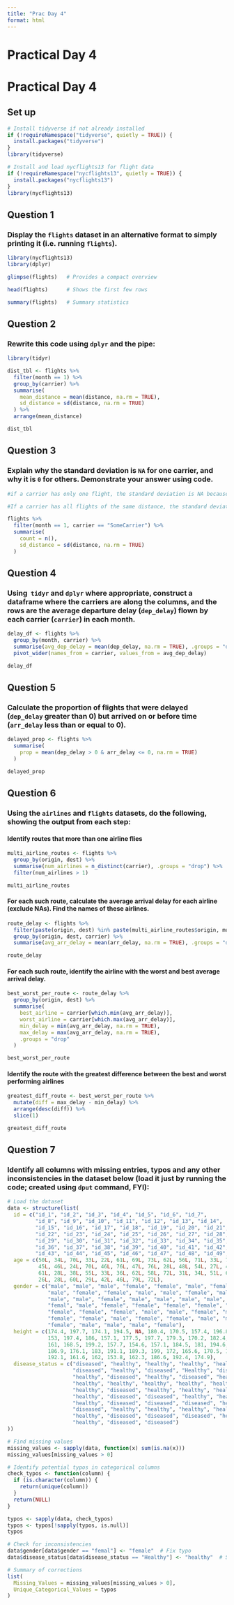 ```yaml
---
title: "Prac Day 4"
format: html
---
```


# Practical Day 4

# Practical Day 4

## Set up

```r
# Install tidyverse if not already installed
if (!requireNamespace("tidyverse", quietly = TRUE)) {
  install.packages("tidyverse")
}
library(tidyverse)
```

```r
# Install and load nycflights13 for flight data
if (!requireNamespace("nycflights13", quietly = TRUE)) {
  install.packages("nycflights13")
}
library(nycflights13)
```

## Question 1

### Display the `flights` dataset in an alternative format to simply printing it (i.e. running `flights`).

```r
library(nycflights13)
library(dplyr)

glimpse(flights)   # Provides a compact overview
```

```r
head(flights)      # Shows the first few rows
```

```r
summary(flights)   # Summary statistics
```

## Question 2

### Rewrite this code using `dplyr` and the pipe:

```r
library(tidyr)

dist_tbl <- flights %>%
  filter(month == 1) %>%
  group_by(carrier) %>%
  summarise(
    mean_distance = mean(distance, na.rm = TRUE),
    sd_distance = sd(distance, na.rm = TRUE)
  ) %>%
  arrange(mean_distance)

dist_tbl
```

## Question 3

### Explain why the standard deviation is `NA` for one carrier, and why it is `0` for others. Demonstrate your answer using code.

```r
#if a carrier has only one flight, the standard deviation is NA because there is no variability (you need at least two values for standard deviation).

#If a carrier has all flights of the same distance, the standard deviation is 0.

flights %>%
  filter(month == 1, carrier == "SomeCarrier") %>%
  summarise(
    count = n(),
    sd_distance = sd(distance, na.rm = TRUE)
  )
```

## Question 4

### Using  `tidyr` and `dplyr` where appropriate, construct a dataframe where the carriers are along the columns, and the rows are the average departure delay (`dep_delay`) flown by each carrier (`carrier`) in each month.

```r
delay_df <- flights %>%
  group_by(month, carrier) %>%
  summarise(avg_dep_delay = mean(dep_delay, na.rm = TRUE), .groups = "drop") %>%
  pivot_wider(names_from = carrier, values_from = avg_dep_delay)

delay_df
```

## Question 5

### Calculate the proportion of flights that were delayed (`dep_delay` greater than 0) but arrived on or before time (`arr_delay` less than or equal to 0).

```r
delayed_prop <- flights %>%
  summarise(
    prop = mean(dep_delay > 0 & arr_delay <= 0, na.rm = TRUE)
  )

delayed_prop
```

## Question 6

### Using the `airlines` and `flights` datasets, do the following, showing the output from each step:

#### Identify routes that more than one airline flies

```r
multi_airline_routes <- flights %>%
  group_by(origin, dest) %>%
  summarise(num_airlines = n_distinct(carrier), .groups = "drop") %>%
  filter(num_airlines > 1)

multi_airline_routes
```

#### For each such route, calculate the average arrival delay for each airline (exclude NAs). Find the names of these airlines.

```r
route_delay <- flights %>%
  filter(paste(origin, dest) %in% paste(multi_airline_routes$origin, multi_airline_routes$dest)) %>%
  group_by(origin, dest, carrier) %>%
  summarise(avg_arr_delay = mean(arr_delay, na.rm = TRUE), .groups = "drop")

route_delay
```

#### For each such route, identify the airline with the worst and best average arrival delay.

```r
best_worst_per_route <- route_delay %>%
  group_by(origin, dest) %>%
  summarise(
    best_airline = carrier[which.min(avg_arr_delay)],
    worst_airline = carrier[which.max(avg_arr_delay)],
    min_delay = min(avg_arr_delay, na.rm = TRUE),
    max_delay = max(avg_arr_delay, na.rm = TRUE),
    .groups = "drop"
  )

best_worst_per_route
```

#### Identify the route with the greatest difference between the best and worst performing airlines

```r
greatest_diff_route <- best_worst_per_route %>%
  mutate(diff = max_delay - min_delay) %>%
  arrange(desc(diff)) %>%
  slice(1)

greatest_diff_route
```

## Question 7

### Identify all columns with missing entries, typos and any other inconsistencies in the dataset below (load it just by running the code; created using `dput` command, FYI):

```r
# Load the dataset
data <- structure(list(
  id = c("id_1", "id_2", "id_3", "id_4", "id_5", "id_6", "id_7", 
         "id_8", "id_9", "id_10", "id_11", "id_12", "id_13", "id_14", 
         "id_15", "id_16", "id_17", "id_18", "id_19", "id_20", "id_21", 
         "id_22", "id_23", "id_24", "id_25", "id_26", "id_27", "id_28", 
         "id_29", "id_30", "id_31", "id_32", "id_33", "id_34", "id_35", 
         "id_36", "id_37", "id_38", "id_39", "id_40", "id_41", "id_42", 
         "id_43", "id_44", "id_45", "id_46", "id_47", "id_48", "id_49", "id_50"),
  age = c(50L, 34L, 70L, 33L, 22L, 61L, 69L, 73L, 62L, 56L, 71L, 33L, 73L, 44L, 
          45L, 46L, 24L, 70L, 46L, 76L, 47L, 76L, 28L, 48L, 54L, 27L, 45L, 26L, 
          61L, 28L, 38L, 55L, 33L, 36L, 62L, 58L, 72L, 31L, 34L, 51L, 61L, 64L, 
          26L, 28L, 60L, 29L, 42L, 46L, 79L, 72L),
  gender = c("male", "male", "male", "female", "female", "male", "female", "male", 
             "male", "female", "female", "male", "male", "female", "male", "male", 
             "male", "male", "female", "male", "male", "male", "male", "female", 
             "femal", "male", "female", "female", "female", "female", "male", 
             "female", "female", "female", "male", "male", "female", "male", 
             "female", "female", "male", "female", "female", "male", "male", 
             "female", "male", "male", "male", "female"),
  height = c(174.4, 197.7, 174.1, 194.5, NA, 180.4, 170.5, 157.4, 196.8, 165.1, 
             153, 197.4, 186, 157.1, 177.5, 197.7, 179.3, 170.2, 182.4, NA, 165.4, 
             161, 168.5, 199.2, 157.7, 154.6, 157.1, 184.5, 181, 194.6, 183.6, 
             186.9, 176.1, 183, 191.1, 189.3, 199, 172, 165.6, 170.5, 150.5, 159.2, 
             192.1, 161.6, 162, 153.8, 162.3, 186.6, 192.4, 174.9),
  disease_status = c("diseased", "healthy", "healthy", "healthy", "healthy", "healthy", 
                     "diseased", "healthy", "diseased", "Healthy", "diseased", 
                     "healthy", "diseased", "healthy", "diseased", "healthy", 
                     "healthy", "healthy", "healthy", "healthy", "healthy", "diseased", 
                     "healthy", "diseased", "healthy", "healthy", "healthy", 
                     "healthy", "diseased", "diseased", "healthy", "healthy", 
                     "healthy", "diseased", "diseased", "diseased", "healthy", 
                     "diseased", "healthy", "healthy", "healthy", "healthy", 
                     "healthy", "diseased", "diseased", "diseased", "healthy", 
                     "healthy", "diseased", "diseased")
))

# Find missing values
missing_values <- sapply(data, function(x) sum(is.na(x)))
missing_values[missing_values > 0]
```

```r
# Identify potential typos in categorical columns
check_typos <- function(column) {
  if (is.character(column)) {
    return(unique(column))
  }
  return(NULL)
}

typos <- sapply(data, check_typos)
typos <- typos[!sapply(typos, is.null)]
typos
```

```r
# Check for inconsistencies
data$gender[data$gender == "femal"] <- "female"  # Fix typo
data$disease_status[data$disease_status == "Healthy"] <- "healthy"  # Standardize

# Summary of corrections
list(
  Missing_Values = missing_values[missing_values > 0],
  Unique_Categorical_Values = typos
)
```
